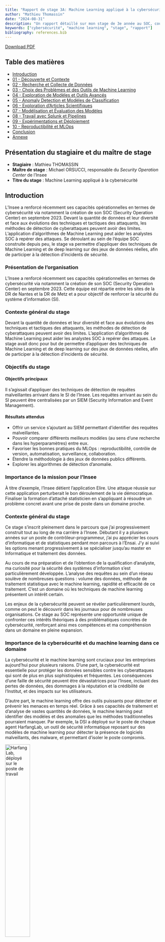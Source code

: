 ```yaml
---
title: "Rapport de stage 3A: Machine Learning appliqué à la cybersécurité"
author: "Mathieu Thomassin"
date: "2024-08-31"
description: "Un rapport détaillé sur mon stage de 3e année au SOC, couvrant divers aspects de la cybersécurité et du machine learning."
keywords: ["cybersécurité", "machine learning", "stage", "rapport"]
bibliography: references.bib
---
```



[Download PDF](index.pdf)

## Table des matières

- [Introduction](#introduction)
- [01 - Découverte et Contexte](#découverte-et-contexte)
- [02 - Recherche et Collecte de Données](#recherche-et-collecte-de-données)
- [03 - Choix des Problèmes et des Outils de Machine Learning](#choix-des-problèmes-et-des-outils-de-machine-learning)
- [04 - Exploration de Modèles et Outils Avancés](#exploration-de-modèles-et-outils-avancés)
- [05 - Anomaly Detection et Modèles de Classification](#anomaly-detection-et-modèles-de-classification)
- [06 - Exploration d'Articles Scientifiques](#exploration-darticles-scientifiques)
- [07 - Modélisation et Évaluation des Modèles](#modélisation-et-évaluation-des-modèles)
- [08 - Travail avec Splunk et Pipelines](#travail-avec-splunk-et-pipelines)
- [09 - Expérimentations et Déploiement](#expérimentations-et-déploiement)
- [10 - Reproductibilité et MLOps](#reproductibilité-et-mlops)
- [Conclusion](#conclusion)
- [Annexe](#annexe)

## Présentation du stagiaire et du maître de stage
- **Stagiaire** : Mathieu THOMASSIN
- **Maître de stage** : Michael ORSUCCI, responsable du *Security Operation Center* de l'Insee
- **Titre du stage** : Machine Learning appliqué à la cybersécurité

## Introduction

L’Insee a renforcé récemment ses capacités opérationnelles en termes de cybersécurité via notamment la création de son SOC (Security Operation Center) en septembre 2023. Devant la quantité de données et leur diversité et face aux évolutions des techniques et tactiques des attaquants, les méthodes de détection de cyberattaques peuvent avoir des limites. L’application d’algorithmes de Machine Learning peut aider les analystes SOC à repérer des attaques. Se déroulant au sein de l’équipe SOC construite depuis peu, le stage va permettre d’appliquer des techniques de Machine Learning et de deep learning sur des jeux de données réelles, afin de participer à la détection d’incidents de sécurité.

### Présentation de l'organisation
L'Insee a renforcé récemment ses capacités opérationnelles en termes de cybersécurité via notamment la création de son SOC (Security Operation Center) en septembre 2023. Cette équipe est répartie entre les sites de la DR de Nantes et la DR de Metz et a pour objectif de renforcer la sécurité du système d'information (SI).

### Contexte général du stage
Devant la quantité de données et leur diversité et face aux évolutions des techniques et tactiques des attaquants, les méthodes de détection de cyberattaques peuvent avoir des limites. L'application d'algorithmes de Machine Learning peut aider les analystes SOC à repérer des attaques. Le stage avait donc pour but de permettre d'appliquer des techniques de Machine Learning et de deep learning sur des jeux de données réelles, afin de participer à la détection d'incidents de sécurité.

### Objectifs du stage
#### Objectifs principaux
Il s'agissait d'appliquer des techniques de détection de requêtes malveillantes arrivant dans le SI de l'Insee. Les requêtes arrivant au sein du SI peuvent être centralisées par un SIEM (Security Information and Event Management).

#### Résultats attendus
- Offrir un service s'ajoutant au SIEM permettant d'identifier des requêtes malveillantes.
- Pouvoir comparer différents meilleurs modèles (au sens d'une recherche dans les hyperparamètres) entre eux.
- Favoriser les bonnes pratiques du MLOps : reproductibilité, contrôle de version, automatisation, surveillance, collaboration.
- Étendre la méthodologie à des jeux de données publics différents.
- Explorer les algorithmes de détection d'anomalie.

### Importance de la mission pour l'Insee
À titre d'exemple, l'Insee détient l'application Elire. Une attaque réussie sur cette application perturberait le bon déroulement de la vie démocratique.
Finaliser la formation d'attaché statisticien en s'appliquant à résoudre un problème concret avant une prise de poste dans un domaine proche.

### Contexte général du stage

<!-- - Pourquoi ce stage est-il pertinent dans votre parcours académique et professionnel ? -->

Ce stage s'inscrit pleinement dans le parcours que j'ai progressivement construit tout au long de ma carrière à l'Insee. Débutant il y a plusieurs années sur un poste de contrôleur-programmeur, j'ai pu apprécier les cours d'informatique et de statistiques pendant mon parcours à l'Ensai. J'y ai suivi les options menant progressivement à se spécialiser jusqu'au master en Informatique et traitement des données. 

Au cours de ma préparation et de l'obtention de la qualification d'analyste, ma curiosité pour la sécurité des systèmes d'information s'est particulièrement développée. L'analyse des requêtes au sein d'un réseau soulève de nombreuses questions : volume des données, méthode de traitement statistique avec le machine learning, rapidité et efficacité de ce traitement. C'est un domaine où les techniques de machine learning présentent un intérêt certain.

Les enjeux de la cybersécurité peuvent se révéler particulièrement lourds, comme on peut le découvrir dans les journaux pour de nombreuses organisations. Ce stage au SOC représente une opportunité unique de confronter ces intérêts théoriques à des problématiques concrètes de cybersécurité, renforçant ainsi mes compétences et ma compréhension dans un domaine en pleine expansion.


### Importance de la cybersécurité et du machine learning dans ce domaine

<!-- - Pourquoi la cybersécurité et le machine learning sont-ils cruciaux pour les entreprises aujourd'hui ? -->
La cybersécurité et le machine learning sont cruciaux pour les entreprises aujourd'hui pour plusieurs raisons. D'une part, la cybersécurité est essentielle pour protéger les données sensibles contre les cyberattaques qui sont de plus en plus sophistiquées et fréquentes. Les conséquences d'une faille de sécurité peuvent être dévastatrices pour l'Insee, incluant des pertes de données, des dommages à la réputation et la crédibilité de l'Institut, et des impacts sur les utilisateurs.



D'autre part, le machine learning offre des outils puissants pour détecter et prévenir les menaces en temps réel. Grâce à ses capacités de traitement et d'analyse de vastes quantités de données, le machine learning peut identifier des modèles et des anomalies que les méthodes traditionnelles pourraient manquer. Par exemple, la DSI a déployé sur le poste de chaque agent HarfangLab, un outil de sécurité informatique reposant sur des modèles de machine learning pour détecter la présence de logiciels malveillants, des malware, et permettant d'isoler le poste compromis.

[![HarfangLab, déployé sur le poste de travail](figures/HarfangLab.png "HarfangLab"){width=40%}](https://harfanglab.io/)

Le machine learning permettrait également de réduire le travail des analystes du SOC en classifiant automatiquement les requêtes comme bégnines ou malveillante.


### Objectifs du stage

<!-- - Pourquoi avez-vous défini ces objectifs spécifiques ? -->

En débutant ce stage, j'avais pour but de pouvoir réaliser des objectifs à la fois académiques, en lien avec mes intérêts développés lors de la scolarité, ainsi que des objectifs professionnels, me permettant de m'insérer au mieux dans la structure de l'Insee pour débuter ma carrière d'attaché.


1. **Alignement avec mes objectifs de carrière** : Ce stage présentait une opportunité unique de développer des compétences à la fois en statistique et en informatique. De plus, au lieu de se dérouler dans un service de développement, il a eu lieu dans un service de production, ce qui m'a permis de découvrir une autre perspective de l'informatique par rapport à l'informatique de type "data science" pratiquée à l'Ensai. En renforçant mes compétences en machine learning et en informatique, j'ai donc pu acquérir de l'expérience pour de futurs rôles au sein de l'Insee.

2. **Développement de compétences spécifiques** : Pour réaliser la tâche principale de ce stage, j'avais besoin de maîtriser des techniques de machine learning et de deep learning appliquées à la cybersécurité, ainsi que de les inscrire dans une approche de type DevOps ou MLOps. Il m'a donc fallu utiliser des outils comme Scikit-learn, MLflow, des techniques de deep learning, et utiliser le cluster Kubernetes pour entraîner et déployer un modèle avec une API.

3. **Application pratique des connaissances théoriques** : Si j'ai appris à faire du machine learning à l'école et y ai découvert des notions de DevOps, ce n'est qu'en arrivant en stage que j'ai pu découvrir l'étendue des problèmes pratiques que cela peut poser. Isolés, dans des environnements de travail bien conçus, voire seulement à travers une présentation théorique, les cours m'ont permis d'acquérir des connaissances. Cependant, c'est seulement en travaillant sur des projets réels que j'ai pu répondre de façon pratique en piochant dans la boîte à outils de mes cours.

4. **Contribution à l'organisation d'accueil** : Débutant dans le domaine de la cybersécurité, je n'avais pas pour objectif d'apporter une solution exploitable en production. En revanche, il était essentiel pour moi de démontrer ma capacité future à prendre une position d'ingénieur capable d'envisager un problème nouveau et d'y apporter une solution pratique exploitable par une équipe. La création d'un socle d'entraînement pour un modèle de détection de requêtes malveillantes, destiné à être utilisé par des utilisateurs, sert cet objectif.

5. **Exploration des défis et opportunités** : Face à un nouveau problème pour moi, j'ai voulu prendre le temps d'explorer certaines spécificités liées à la cybersécurité et les pratiques MLOps. J'ai donc recherché, à travers le web, dans des livres et des articles, les méthodes classiques en machine learning pour améliorer la sécurité des systèmes d'information ainsi que les façons possibles de les mettre en œuvre de manière robuste et reproductible.

Ces objectifs m'ont permis de m'assurer que ce stage serait bénéfique pour mon parcours comme pour l'Insee. Cependant, s'ils apparaissent rétrospectivement relativement clairs, ils ont pourtant été construits au fur et à mesure de mon avancée comme nous allons maintenant l'explorer.

## 1. Découverte et Contexte

### Premiers pas dans le stage : Enthousiasme et incertitude

<!-- - Pourquoi avez-vous ressenti ces sentiments au début ? -->
- **Sentiments initiaux** : 
Avant de commencer le stage, j'avais pu discuter avec le RSSI (Responsable Sécurité du Système d'Information) et le DSI (Directeur du Système d'Information) de l'Insee au cours d'une formation interne avant l'oral de la qualification d'analyste. J'étais plutôt impressionné par les enjeux, le SI de l'Insee étant régulièrement la cible d'attaques dont j'entendais parler. Cependant, si je savais que je n'étais pas formé comme un "véritable" informaticien [-@noauthor_mi-2020-2_nodate], n'ayant reçu qu'une "sensibilisation à l'informatique de production ou à la sécurité" [-@noauthor_mi-2020-2_nodate-1] p55, j'avais plutôt confiance dans mes récentes capacités à traiter des données et dans mon envie de découvrir le domaine.

- **Raisons de ces sentiments** : Lors de la scolarité, j'avais pris l'habitude d'explorer les rayonnages de la bibliothèque de l'Ensai, et j'y avais repéré un livre [-@chio_machine_nodate] sur le machine learning et la sécurité. Me remémorant ce dont m'avait parlé mon ancien maître de stage sur le plan de reprise d'activité de l'application critique Elire, et en sachant qu'un système informatique génère une quantité de données sur lesquelles il est possible de travailler pour mieux en comprendre les rouages, la perspective de travailler sur la sécurité du SI de l'Insee m'intéressait beaucoup. Cependant, je n'avais pas encore d'idée sur l'application concrète d'un tel projet, ce qui me plongeait dans une certaine incertitude.

- **Objectifs personnels initiaux** : C'est pourquoi, j'avais tout d'abord comme objectif de mieux comprendre ce qu'il était possible de faire en sécurité informatique au sein de l'Insee. N'y avait-il pas déjà des outils externes très performants ? Qu'était-il possible d'apporter en tant qu'attaché statisticien débutant ?

### Introduction à la cybersécurité : Définition et importance

<!-- - Pourquoi est-il important de comprendre les bases de la cybersécurité dès le début ? -->
- **Définition de la cybersécurité** : La cybersécurité consiste à protéger les systèmes, les réseaux et les programmes contre les attaques numériques. [-@noauthor_quest-ce_nodate] Elle vise à garantir la confidentialité, l'intégrité et la disponibilité des informations. Assurer la sécurité du système d'information (SSI) consiste à gérer les risques de sécurité selon une démarche en trois étapes: lister, évaluer et traiter les risques. [-@noauthor_dechiffrer_nodate] La notion de SOC, *Security Operation Center*, devient alors essentiel pour mettre en oeuvre une politique de cybersécurité. UN SOC, doit "monitorer l'ensemble des composants d'un système d'information et être capable de détecter et de sélectionner parmi des milliards d'octets des éléments caractéritiques d'une cyberattaque" [-@noauthor_cybersecurite_2024].
- **Importance de la cybersécurité** : Une attaque informatique a aujourd'hui d'autant plus de valeur que l'activité des organisations est pratiquement toujours menée à l'aide d'outils informatiques. Sans défendre correctement cet outil, la continuité de l'activité est menacée d'interruption plus ou moins forte. La cybersécurité cherche également à protéger les données sensibles et personnelles, notamment au travers de l'obligation légale issue du Règlement Général sur la Protection des Données (RGPD). La confiance que le grand public accorde à l'Insee serait amoindrie en cas d'attaque réussie. C'est pourquoi la cybersécurité doit faire l'objet d'un soin permanent par l'Insee.

- **Liens avec le machine learning** : La cybersécurité est très naturellement un domaine d'application du machine learning. En effet, on peut y obtenir des jeux de données robustes qui permettront "d'annuler certains des progrès les plus complexes dans la compétence des attaquants". Le machine learning peut ainsi améliorer ou remplacer les "solutions basées sur des règles dans des problèmes comme la détection d'intrusion, la classification des logiciels malveillants ou l'analyse réseau" ([-@chio_machine_nodate p.5-6] ).

### Présentation de l'équipe SOC et du système d'information (SI)

<!-- - Pourquoi la compréhension de l'équipe et du SI est-elle cruciale pour votre stage ? -->
#### Structure de l'équipe SOC

L'équipe SOC de l'Insee a été créée en 2023 et est constituée de 6 membres répartis sur deux sites : Nantes et Metz. Son objectif principal est d'établir et de mettre en œuvre la politique de sécurité du système d'information (SI) de l'Insee. L'équipe est dirigée par un responsable unique qui pilote les travaux de manière transversale entre les deux sites. Les membres de l'équipe incluent des analystes de sécurité, des ingénieurs en cybersécurité, et des experts en gestion des incidents.

#### Fonctionnement du SOC

L'équipe SOC a pour mission de surveiller en permanence le SI de l'Insee afin de détecter, qualifier et remédier aux incidents de sécurité. Les principales activités du SOC incluent [-@noauthor_57snssi03020ac_nodate]:

- **Veille et qualification des vulnérabilités** : Identifier quotidiennement les vulnérabilités affectant le SI de l'Insee et évaluer leur impact potentiel.

- **Conception de solutions de sécurité** : Développer et mettre en place des solutions technologiques pour renforcer la sécurité du SI, notamment par la mise en place de solutions techniques innovantes pour garantir la sécurité du SI.

- **Détection et gestion des incidents** : Utiliser des outils avancés comme le SIEM (Security Information and Event Management) ou des EDR (Endpoint Detection and Response) pour détecter les activités suspectes et les incidents de sécurité, puis élaborer et mettre en œuvre des plans de remédiation en collaboration avec les équipes concernées.

- **Maintien en condition de sécurité** : Assurer la sécurité continue des différents systèmes d'information en surveillant les infrastructures et en veillant à l'application des correctifs nécessaires.

- **Support et expertise** : Apporter une expertise en sécurité aux différentes unités de l'Insee, conseiller sur les meilleures pratiques et aider à la décision en matière de sécurité informatique.


L'équipe SOC joue un rôle crucial dans la préservation de l'intégrité, de la confidentialité et de la disponibilité des données et des systèmes de l'Insee. Leur travail permet de protéger les actifs numériques de l'organisation contre une variété de menaces cybernétiques.

- **Présentation du SI** : Le système d'information de l'Insee est documenté sur un wiki interne [-@noauthor_reseau_2024]. On peut notamment y trouver des schémas sur l'architecture du SI de production, mais pas sur celle du SI d'administration. L'architecture du SIA est très fortement guidée par les recommandations de l'anssi. [-@noauthor_recommandations_nodate] Pour l'essentiel, on peut retenir une organisation en 3 couches.

![Schéma simplifié du Système d'Information de l'Insee](figures/schema_SI_simplifie.png "SI de l'Insee")

Le plus important pour le stage étant que le SI a un unique point d'entrée/sortie en zone 0: un firewall F5 qui permet de sécuriser et gérer le trafic réseau. C'est une solution sophistiquée (prix de vente global supérieur à 60 000 €) qui va protéger les applications et le réseau contre un large éventail de menaces tout en optimisant les performances et la disponibilité des services.

### Compréhension du SIEM et des logs

<!-- - Pourquoi le SIEM et les logs sont-ils essentiels dans le contexte de la cybersécurité ? -->
- **Rôle du SIEM** : Un SIEM (Security Information and Event Management) est essentiel dans la conduite d'une politique de sécurité informatique. C'est un outil qui rassemble des données provenant de différentes machines du système d'information, les centralise et effectue des analyses sur elles. Chaque appareil du réseau génère des logs que l'on peut regrouper en deux types :

- **Logs centrés sur l'hôte** : Capturent les événements survenus à l'intérieur de la machine hôte, tels qu'un utilisateur accédant à un fichier ou l'exécution d'un processus.

- **Logs centrés sur le réseau** : Génèrent des logs lorsque les machines communiquent entre elles ou avec l'extérieur, comme le trafic web sur le site www.insee.fr, un fichier récupéré via le protocole FTP, ou encore un utilisateur se connectant au moyen d'un VPN.

L'importance du SIEM provient du fait que le flux des logs est très important, de l'ordre de plusieurs dizaines de Go par jour pour le SI de l'Insee. En cas d'incident, examiner les logs machine par machine est une tâche pratiquement impossible sans SIEM. Il est possible de paramétrer certaines règles qui vont permettre de créer des alarmes. Un SIEM permet de faire des recherches dans les logs, de corréler les événements et de répondre rapidement aux incidents grâce à un système de détection et d'alerte en temps réel. 


- **Utilisation des logs** : Tous les appareils du SI génèrent des logs comme on l'a vu. Par exemple Windows enregistre tous les événements, visibles sur l'Event Viewer. Chaque type de log reçoit un ID ce qui permet une analyse plus facile. Ces logs peuvent être envoyées ("forwardées") au SIEM. On peut aussi récupérer des logs sur une machine Linux (ce qui concerne notamment les serveurs dans le SI de l'Insee). De même, il est très important de surveiller les requêtes et les réponses sur les serveurs webs afin de détecter des attaques webs. C'est un point central dans ce stage. Voici un exemple de ce dernier type de log

 **Exemple de log issue d'une requête web :**
```default
127.0.0.1 - - [21/March/2022:10:22:04 -0300] "GET / HTTP/1.0" 200 2216
```
- **Client IP** : 127.0.0.1 (localhost)
- **Identd** : - (non utilisé)
- **Utilisateur Authentifié** : - (non utilisé)
- **Date et Heure** : 21 mars 2022, 10:22:04 (UTC-3)
- **Demande HTTP** : GET / (utilisant HTTP/1.0)
- **Code de Statut** : 200 (OK)
- **Taille de la Réponse** : 2216 octets

Lorsqu'une menace atteignant le SI est détectée par le SIEM, une alerte est lancée. Cette dernière permet aux analystes du SOC de la traiter. Un SIEM permet donc d'obtenir une visibilité sur l'ensemble des points du SI qui y auront été connectés. Dans le cadre du stage, j'ai pu accéder à un test de Splunk sur la partie du SI en zone sécurisée. Ainsi, j'ai été capable de récupérer les logs provenant du F5 positionné à l'entrée de cette zone 50.

<!-- - **Intégration des logs dans le SIEM** : Mentionnez comment les logs sont intégrés et utilisés par le SIEM pour la surveillance et la détection des menaces. -->

## 2. Recherche et Collecte de Données

### Attente de Splunk et recherche de datasets pertinents

<!-- - Pourquoi avez-vous choisi d'utiliser Splunk et quels critères ont guidé la recherche des datasets ? -->
Au début du stage, le SIEM Splunk n'était pas encore prêt. Je ne connaissais pas encore les données possibles. J'ai donc cherché des exemples de machine learning dans le domaine de la cybersécurité. 
  - Types de données : Réseau, logs, HTTP
    <!-- - Pourquoi ces types de données spécifiques sont-ils importants ? -->
il a fallu comprendre le type de données sur lesquelles travailler:
1. Frameworks and Models
2. Encrypted Traffic Analysis
3. Intrusion Detection
4. Botnet and Ransomware
5. URL-based Threats
6. Cloud Infrastructure Security
7. Malware Analysis
8. Network and Host Events
9. Miscellaneous Datasets
   - Sélection et préparation des datasets


    <!-- - Pourquoi cette étape est-elle critique pour la suite du projet ? -->

### Présentation des premières données obtenues

<!-- - Pourquoi ces données sont-elles pertinentes pour votre projet ? -->

## 3. Choix des Problèmes et des Outils de Machine Learning

recherche de sites, un bien: https://github.com/jivoi/awesome-ml-for-cybersecurity

### Définition des problèmes de machine learning en cybersécurité

<!-- - Pourquoi est-il crucial de bien définir les problèmes avant de choisir les outils ? -->
faut-il faire de la détection d'anomalie (non supervisé) ou bien de la classification (supervisée)

### Introduction à Scikit-learn et choix des modèles

<!-- - Pourquoi avez-vous choisi Scikit-learn et ces modèles spécifiques ? -->
road map de scikit learn: https://scikit-learn.org/1.3/tutorial/machine_learning_map/index.html

### Formation à l'interprétabilité des modèles
shap: https://train.learn.datascientest.com/notebooks/137/447
<!-- - Pourquoi l'interprétabilité est-elle importante dans le contexte de la cybersécurité ? -->

## 4. Exploration de Modèles et Outils Avancés

### Essais avec XGBoost pour la classification des malwares

<!-- - Pourquoi avez-vous choisi XGBoost pour ce problème ? -->
essai simple et rapide, mais hors sujet. Retour sur good bad queries

### Découverte de MLflow et utilisation de l'API
Comment gérer tous ces notebook ? cf. cours de Lino
<!-- - Pourquoi MLflow est-il utile pour votre projet ? -->

### Introduction au deep learning avec le livre "Deep Learning from Scratch" (DLFS)
Bon, il va falloir faire du deep learning, mais comment s'y prendre vraiment ? Est-ce uqe j'ai bien compris en cours ? Voyons voir. Ah oui, on peut battre une régression linéaire avec du deep learning fait soi même. Voir le livre.
<!-- - Pourquoi ce livre et le deep learning sont-ils pertinents pour vos objectifs ? -->

### Exploration des design patterns en deep learning
<!-- - Pourquoi est-il important de comprendre ces design patterns ? -->
Aller voir les différences possibles dans les modèles pour implémenter ensuite.


## 5. Anomaly Detection et Modèles de Classification

### Détour par la détection d'anomalies : Difficultés et recentrage
<!-- - Pourquoi avez-vous rencontré ces difficultés et comment avez-vous réajusté votre approche ? -->
on peut facilement faire de la détection d'anomalie avec des algo, l'article fondateur est disponible. Mais le sujet apparaît encore trop difficile. Je n'ai pas encore les données, mais je peux accéder à des dataset de requête http labellisé. Donc on va se recentrer dessus.


### Analyses simples avec KNN et clustering
<!-- - Pourquoi avez-vous choisi ces méthodes pour l'analyse initiale ? -->
très difficile de faire ce genre de chose, car la tokenization implique de passer en grande (grande...) dimension. Curse of dimensionality.
Le clustering ne nous intéresse pas pour répondre à un problème d'analyste SOC. Je veux pouvoir analyser une requête, pas connaître des clusters.

### Analyse des données HTTP et détection des attaques (ex. DDOS)
<!-- - Pourquoi ces types d'attaques sont-ils une priorité dans votre analyse ? -->
On ne peut pas détecter du DDOS, et ce n'est pas l'objet. Il sera trop tard. Donc on va encore limiter à des requêtes pour d'autres attaques. 

### Focalisation sur l'analyse des URL et compréhension des attaques
<!-- - Pourquoi l'analyse des URL est-elle cruciale dans la détection des attaques ? -->
quelques documents disponibles, les champs (description dans un des articles)
COmment tokenizer la données ?


## 6. Exploration d'Articles Scientifiques

### Lecture et analyse de l'article "Machine Learning for Cybersecurity Applications" de la West Virginia University (WVU)

<!-- - Pourquoi cet article est-il pertinent pour votre travail ? -->

### Étude de "A Comprehensive Review of Anomaly Detection in Web Logs" du Hasso Plattner Institute (HPI)
<!-- - Pourquoi cet article est-il pertinent pour votre travail ? -->
Beaucoup de choses peuvent être faite dans la détection, mais finalement pas tant de problèmes similaires au mien. 


### Exploration de "Conf_SIN2022__SWAF" pour le développement d'un pare-feu applicatif basé sur du machine learning
<!-- - Pourquoi cet article est-il pertinent pour votre travail ? -->
VOILà! ils utilisent un dataset que j'ai, avec une technique que je comprends.
On peut reproduire le réseau de neurones. Mais pas les résultats. Cependant, leur technique de (non) tokenization est simple et apporte un excellent résultat sur le dataset good/bad queries.


## 7. Modélisation et Évaluation des Modèles

### Modélisation des URL : KNN, SVM, regression logistique, CNN
<!-- - Pourquoi avez-vous choisi ces modèles spécifiques pour la modélisation des URL ? -->
Certains choix s'imposent par leur simplicité ou leur rapidité. Cependant, il faut rapidement se rendre compte que les scores f1 sont mauvais et qu'une autre solution peut être tentée.


### Utilisation de ChatGPT et des GPU pour accélérer le développement
<!-- - Pourquoi ces outils ont-ils été utilisés pour accélérer le développement ? -->
Clairement, accéder à un GPU est crucial pour l'entraînement des réseaux de neurones. On passe parfois de 2h à 20 minutes. 
De son côté, CHatgpt 4o permet, par itération, de debugguer rapidement, de documenter à grande vitesse et surtout de coder des éléments selon des spécifications qui changent rapidement. 


### Organisation des priorités et gestion des expérimentations
<!-- - Pourquoi cette organisation est-elle importante pour la réussite de votre projet ? -->
Il a fallu commencer à développer un pipeline permettant d'utiliser MLflow, puis de requêter le modèle taggué comme "en production" dans MLflow. Cela constituait une application "minimum".


## 8. Travail avec Splunk et Pipelines

### Traitement des données Splunk en préproduction

<!-- - Pourquoi le traitement des données en préproduction est-il nécessaire ? -->
Splunk étant mis en test, j'ai pu manipuler le siem et me rendre compte des données que je récupérais.


### Tokenization des URL et limitations

<!-- - Pourquoi avez-vous utilisé cette méthode de tokenization et quelles en sont les limites ? -->
Une tokenization classique: sujette à l'imagination et source de versions infinies. Mais dont les limites surviennent lors de la conception du modèle. donner exemple de codes
Jusqu'à l'idée de l'article: pas de tokenization mais un passage par le code Ascii. donner la fonction.

### Développement de pipelines et utilisation de GridsearchCV
<!-- - Pourquoi ces techniques sont-elles cruciales pour optimiser les modèles ? -->
Pour pouvoir calibrer le modèle, il faut pouvoir jouer sur les hyper paramètres. Il a donc fallu trouver comment utiliser GridsearchCV => consommateur de temps.


### Évaluation des performances des modèles
<!-- - Pourquoi une évaluation rigoureuse des performances est-elle essentielle ? -->
On peut avoir un score accuracy très élevé, mais un f1 très bas car les classes sont déséquilibrées. 
pas de problème de datadrift, car pas encore de données. Les datasets sont fixes. Mais c'est un problème.


## 9. Expérimentations et Déploiement

### Utilisation de MLFlow pour la gestion des expérimentations
<!-- - Pourquoi MLFlow est-il un choix stratégique pour gérer les expérimentations ? -->
MLflow vs. Metaflow.


### Apprentissage à requêter et déployer un modèle via une API
<!-- - Pourquoi cette compétence est-elle importante dans le cadre de votre stage ? -->
utilisation de FastAPI


### Déploiement sur un cluster Kubernetes et gestion du preprocessing
<!-- - Pourquoi Kubernetes et le preprocessing sont-ils importants pour le déploiement ? -->
Assure une stabilité du site.
Il faut reproduire le preprocessing utilisé dans la construction du modèle pour pouvoir utiliser l'API.
construction du modèle => stockage du modèle dans MLFlow + stockage du preprocessor dans Minio
Utilisation de l'API => download le preprocessor (ou réutilise une fonction pour le code ascii (plus simple))
construction de l'image docker (schéma)
utilisation des yaml, des commandes kubernetes


### Introduction à Metaflow (Netflix) et tests préliminaires
<!-- - Pourquoi avez-vous exploré Metaflow et quels avantages cela apporte-t-il ? -->
Metaflow est intéressant car il permet de reprendre une étape du traitement sans avoir à refaire les traitements précédents grâce à un système de "step". TOut est enregistré dans le minio de l'utilisateur (photo).


## 10. Reproductibilité et MLOps

### Importance de la reproductibilité et utilisation des cours de l'ENSAE

<!-- - Pourquoi la reproductibilité est-elle critique dans le domaine du machine learning ? -->

### Réalisation d'un projet MLOps :
<!-- - Pourquoi ces aspects spécifiques du MLOps sont-ils importants ? -->
Continuité entre le développement du modèle mis en production et son utilisation dans une API déployée


### Exploration de Spark pour le calcul et le streaming
<!-- - Pourquoi Spark est-il un outil pertinent pour vos objectifs ? -->
Vu les volumes de données,
pour savoir si il serait possible de brancher directement un modèle de détection sur les url entrantes acceptées par le F5. SInon, il faudrait passer par un cron job et aller download par le bias de l'api splunk. 

## Conclusion

### Bilan du stage et accomplissements

<!-- - Pourquoi ces réalisations sont-elles significatives ? -->

### Perspectives futures : Améliorations et extensions possibles

<!-- - Pourquoi ces améliorations sont-elles envisagées ? -->

### Remerciements et réflexions personnelles

<!-- - Pourquoi ces personnes/expériences sont-elles importantes pour vous ? -->

## Annexe

### Ressources supplémentaires : Notebooks, articles, tutoriels, dépôts Github

<!-- - Pourquoi ces ressources sont-elles utiles ? -->

#### Gantt
![Gant](figures/gantt.png)

### Détails techniques des implémentations et configurations

<!-- - Pourquoi ces détails techniques sont-ils importants pour la compréhension de votre travail ? -->

### Bibliographie et références

<!-- - Pourquoi ces références ont-elles été utilisées ? -->

